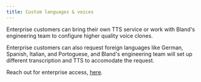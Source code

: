 ```yaml
---
title: Custom languages & voices
---
```


Enterprise customers can bring their own TTS service or work with Bland's engineering team to configure higher quality voice clones.

Enterprise customers can also request foreign languages like German, Spanish, Italian, and Portoguese, and Bland's engineering team will set up different transcription and TTS to accomodate the request.

Reach out for enterprise access, <a href="https://forms.default.com/361589">here</a>.

